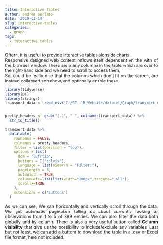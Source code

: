 ```yaml
---
title: Interactive Tables
author: andrea perlato
date: '2019-03-14'
slug: interactive-tables
categories:
  - graph
tags:
  - interactive tables
---
```


<style>
body {
text-align: justify}
</style>

Oftern, it is useful to provide interactive tables alonside charts.</br>
Responsive designed web content reflows itself dependent on the with of the browser window.
There are many columns in the table which are over to the right-hand side and we need to scroll to access them. </br>
So, could be really nice that the columns which don't fit on the screen, are instead collapsed somehow, and optionally enable these.


```r
library(tidyverse)
library(DT)
library(stringr)
transport_data <- read_csv("C:/07 - R Website/dataset/Graph/transport_data.csv")


pretty_headers <- gsub("[.]", " ", colnames(transport_data)) %>%
  str_to_title()

transport_data %>%
  datatable(
    rownames = FALSE,
    colnames = pretty_headers,
    filter = list(position = "top"),
    options = list(
      dom = "lBfrtip",
      buttons = I("colvis"),
      language = list(sSearch = "Filter:"),
      pageLength = 5,
      autoWidth = TRUE,
      columnDefs=list(list(width="200px",targets="_all")),
      scrollX=TRUE
    ),
    extensions = c("Buttons")
  )


```

As we can see, We can horizontally and vertically scroll through the data. We get automatic pagination telling us about currently looking ar observations from 1 to 5 of 399 entries. We can also filter the data both globally and by column.
There is also a very useful button called **Column visibility** that give us the possibility to include/exclude any variables.
Last but not least, we can add a buttom to download the table in a .csv or Excel file format, here not included.






